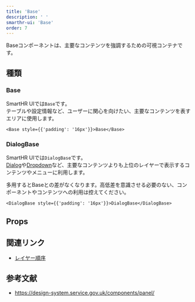 ```yaml
---
title: 'Base'
description: ' '
smarthr-ui: 'Base'
order: 7
---
```



Baseコンポーネントは、主要なコンテンツを強調するための可視コンテナです。

<ComponentStory name="Base" />

## 種類

### Base
SmartHR UIでは`Base`です。  
テーブルや設定情報など、ユーザーに関心を向けたい、主要なコンテンツを表すエリアに使用します。

```tsx editable
<Base style={{'padding': '16px'}}>Base</Base>
```

### DialogBase
SmartHR UIでは`DialogBase`です。  
[Dialog](/products/components/dialog/)や[Dropdown](/products/components/dropdown/)など、主要なコンテンツよりも上位のレイヤーで表示するコンテンツやメニューに利用します。

多用するとBaseとの差がなくなります。高低差を意識させる必要のない、コンポーネントやコンテンツへの利用は控えてください。

```tsx editable
<DialogBase style={{'padding': '16px'}}>DialogBase</DialogBase>
```


## Props

<ComponentPropsTable name="Base" showTitle />

<ComponentPropsTable name="DialogBase" showTitle />


## 関連リンク

* [レイヤー順序](/products/design-tokens/z-index/)


## 参考文献

* https://design-system.service.gov.uk/components/panel/

